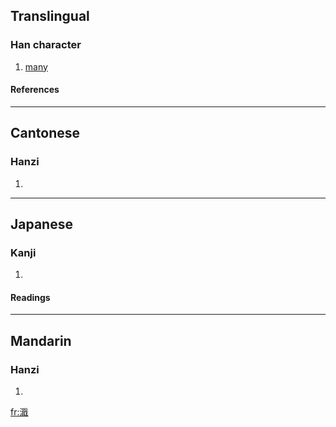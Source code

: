 ==Translingual==
===Han character===
{{Han char|rn=85|rad=水|as=13|sn=16|four=3315<sub>0</sub>|canj=水口十戈 (ERJI)}}
# [[many]]
====References====
{{Han ref|kx=0654.290|dkj=18450|dj=1065.070|hdz=31755.110|uh=6FC8|ud=28616|bh=E9EF|bd=59887}}

----
==Cantonese==
===Hanzi===
{{yue-hanzi|jyut=|y=chap1}}
# {{defn|Cantonese}}

----
==Japanese==
===Kanji===
{{ja-kanji|grade=|rs=水13}}
# {{defn|Japanese}} 
====Readings====
{{ja-readings|on=[[しゅう]] (shū), [[そう]] (sō), [[じょう]] (jō)|kun=[[やわらぐ]] (yawaragu)}}

----
==Mandarin==
===Hanzi===
{{cmn-hanzi|pin=[[jí]] ([[ji2]])|wg=chi<sup>2</sup>}}
# {{defn|Mandarin}}

[[fr:濈]]